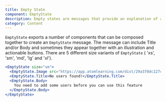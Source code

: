 ```yaml
---
title: Empty State
component: EmptyState
description: Empty states are messages that provide an explanation of an interface in absence of content.
category: Content
---
```


`EmptyState` exports a number of components that can be composed together to create an `EmptyState` message.
The message can include Title and/or Body and sometimes they appear together with an illustration and actionable buttons.
There are 5 different size variants of `EmptyState` ( 'xs', 'sm', 'md', 'lg' and 'xl').

```jsx preview
<EmptyState size="sm">
  <EmptyState.Image src="https://app.atomlearning.com/dist/29a378dc127c669808f2.svg" alt="" />
  <EmptyState.Title>No users found!</EmptyState.Title>
  <EmptyState.Body>
    You need to add some users before you can use this feature
  </EmptyState.Body>
</EmptyState>
```
